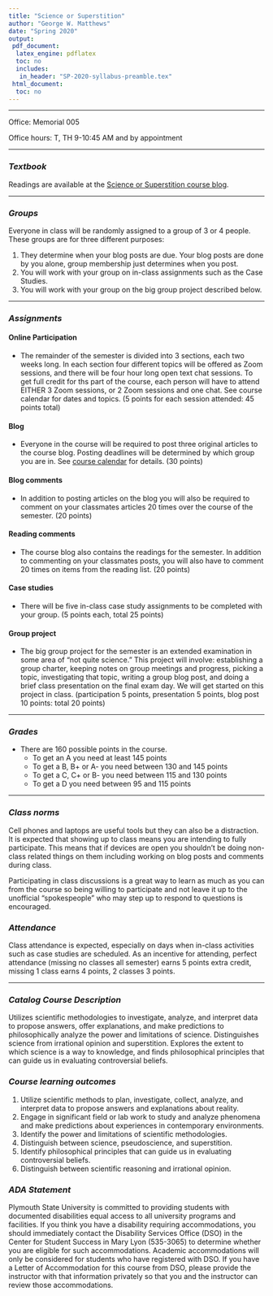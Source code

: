 ```yaml
---
title: "Science or Superstition"
author: "George W. Matthews"
date: "Spring 2020"
output:
 pdf_document: 
  latex_engine: pdflatex
  toc: no
  includes:
   in_header: "SP-2020-syllabus-preamble.tex"
 html_document:
  toc: no
---
```


\thispagestyle{fancy}
***
Office: Memorial 005

Office hours: T, TH 9-10:45 AM and by appointment

***

### *Textbook*

Readings are available at the [Science or Superstition course blog](http://www.6worlds.net/science-blog/).

***

### *Groups*

Everyone in class will be randomly assigned to a group of 3 or 4 people. These groups are for three different purposes:

1. They determine when your blog posts are due. Your blog posts are done by you alone, group membership just determines when you post.
2. You will work with your group on in-class assignments such as the Case Studies.
3. You will work with your group on the big group project described below.

***

### *Assignments*

#### **Online Participation**

- The remainder of the semester is divided into 3 sections, each two weeks long. In each section four different topics will be offered as Zoom sessions, and there will be four hour long open text chat sessions. To get full credit for ths part of the course, each person will have to attend EITHER 3 Zoom sessions, or 2 Zoom sessions and one chat. See course calendar for dates and topics. (5 points for each session attended: 45 points total)

#### Blog

- Everyone in the course will be required to post three original articles to the course blog. Posting deadlines will be determined by which group you are in. See [course calendar](http://www.6worlds.net/science-blog/science-or-superstition/assignments/) for details. (30 points)

#### Blog comments

- In addition to posting articles on the blog you will also be required to comment on your classmates articles 20 times over the course of the semester. (20 points)

#### Reading comments

- The course blog also contains the readings for the semester. In addition to commenting on your classmates posts, you will also have to comment 20 times on items from the reading list. (20 points)

#### Case studies

- There will be five in-class case study assignments to be completed with your group. (5 points each, total 25 points)

#### Group project

- The big group project for the semester is an extended examination in some area of "not quite science." This project will involve: establishing a group charter, keeping notes on group meetings and progress, picking a topic, investigating that topic, writing a group blog post, and doing a brief class presentation on the final exam day. We will get started on this project in class. (participation 5 points, presentation 5 points, blog post 10 points: total 20 points)

***

### *Grades*

- There are 160 possible points in the course. 
  - To get an A you need at least 145 points
  - To get a B, B+ or A- you need between 130 and 145 points
  - To get a C, C+ or B- you need between 115 and 130 points
  - To get a D you need between 95 and 115 points

***

### *Class norms*

Cell phones and laptops are useful tools but they can also be a distraction. It is expected that showing up to class means you are intending to fully participate. This means that if devices are open you shouldn't be doing non-class related things on them including working on blog posts and comments during class.

Participating in class discussions is a great way to learn as much as you can from the course so being willing to participate and not leave it up to the unofficial "spokespeople" who may step up to respond to questions is encouraged.


### *Attendance*

Class attendance is expected, especially on days when in-class activities such as case studies are scheduled. As an incentive for attending, perfect attendance (missing no classes all semester) earns 5 points extra credit, missing 1 class earns 4 points, 2 classes 3 points. 

***

### *Catalog Course Description*

Utilizes scientific methodologies to investigate, analyze, and interpret data to propose answers, offer explanations, and make predictions to philosophically analyze the power and limitations of science. Distinguishes science from irrational opinion and superstition. Explores the extent to which science is a way to knowledge, and finds philosophical principles that can guide us in evaluating controversial beliefs.

### *Course learning outcomes*

1. Utilize scientific methods to plan, investigate, collect, analyze, and interpret data to propose answers and explanations about reality.
2. Engage in significant field or lab work to study and analyze phenomena and make predictions about experiences in contemporary environments.
3. Identify the power and limitations of scientific methodologies.
4. Distinguish between science, pseudoscience, and superstition.
5. Identify philosophical principles that can guide us in evaluating controversial beliefs.
6. Distinguish between scientific reasoning and irrational opinion.

### *ADA Statement*

Plymouth State University is committed to providing students with documented disabilities equal access to all university programs and facilities. If you think you have a disability requiring accommodations, you should immediately contact the Disability Services Office (DSO) in the Center for Student Success in Mary Lyon (535-3065) to determine whether you are eligible for such accommodations. Academic accommodations will only be considered for students who have registered with DSO. If you have a Letter of Accommodation for this course from DSO, please provide the instructor with that information privately so that you and the instructor can review those accommodations.
